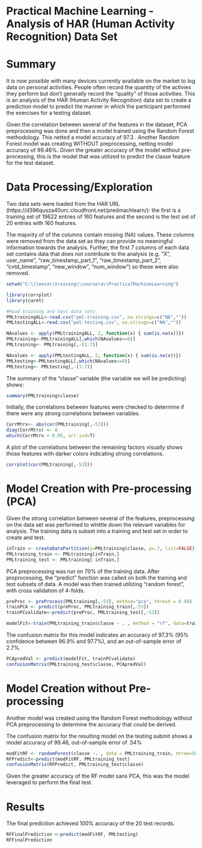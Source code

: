 Practical Machine Learning - Analysis of HAR (Human Activity Recognition) Data Set
=======================================================

Summary
========================================================
It is now possible with many devices currently available on the market to 
log data on personal activities.  People often record the quantity of the activies they perform but don't generally record the "quality" of those activities.  This is an analysis of the HAR (Human Activity Recognition) data set to create a prediction model to predict the manner in which the participant performed the exercises for a testing dataset.  

Given the correlation between several of the features in the dataset, PCA preprocessing was done and then a model trained using the Random Forest methodology.  This netted a model accuracy of 97.3 .  Another Random Forest model was creating WITHOUT preprocessing, netting model accuracy of 99.46%.  Given the greater accuracy of the model without pre-processing, this is the model that was utilized to predict the classe feature for the test dataset.

Data Processing/Exploration 
========================================================
Two data sets were loaded from the HAR URL (https://d396qusza40orc.cloudfront.net/predmachlearn/):  the first is a training set of 19622 entries of 160 features and the second is the test set of 20 entries with 160 features.

The majority of of the columns contain missing (NA) values.  These columns were removed from the data set as they can provide no meaningful information towards the analysis.  Further, the first 7 columns of each data set contains data that does not contribute to the analysis (e.g. "X", user_name", "raw_timestamp_part_1", "raw_timestamp_part_2", "cvtd_timestamp", "new_window", "num_window") so these were also removed.

```r
setwd("C:\\leesa\\training\\coursera\\PracticalMachineLearning")
```

```r
library(corrplot)
library(caret)

#Read training and test data sets
PMLtrainingALL<-read.csv("pml-training.csv", na.strings=c("NA",""))
PMLtestingALL<-read.csv("pml-testing.csv", na.strings=c("NA",""))

NAvalues <- apply(PMLtrainingALL, 2, function(x) { sum(is.na(x))})
PMLtraining<-PMLtrainingALL[,which(NAvalues==0)]
PMLtraining<- PMLtraining[,-(1:7)]

NAvalues <- apply(PMLtestingALL, 2, function(x) { sum(is.na(x))})
PMLtesting<-PMLtestingALL[,which(NAvalues==0)]
PMLtesting<- PMLtesting[,-(1:7)]
```


The summary of the "classe" variable (the variable we will be predicting) shows: 
```r
summary(PMLtraining$classe)
```

Initially, the correlations between features were checked to determine if there were any strong correlations between variables.

```r
CorrMtrx<- abs(cor(PMLtraining[,-53]))
diag(CorrMtrx) <- 0
which(CorrMtrx > 0.95, arr.ind=T)
```

A plot of the correlations between the remaining factors visually shows those features with darker colors indicating strong correlations.

```r
corrplot(cor(PMLtraining[,-53]))
```


Model Creation with Pre-processing (PCA)
========================================================
Given the strong correlation between several of the features, preprocessing on the data set was performed to whittle down the relevant variables for analysis.  The training data is subset into a training and test set in order to create and test.

```r
inTrain <- createDataPartition(y=PMLtraining$classe, p=.7, list=FALSE)
PMLtraining_train <- PMLtraining[inTrain,]
PMLtraining_test <- PMLtraining[-inTrain,]

```

PCA preprocessing was run on 70% of the training data.  After proprocessing, the "predict" function was called on both the training and test subsets of data.  A model was then trained utilizing "random forest", with cross validation of 4-folds.

```r
preProc <- preProcess(PMLtraining[,-53], method="pca", thresh = 0.98)
trainPCA <- predict(preProc, PMLtraining_train[,-53])
trainPCvalidate<-predict(preProc, PMLtraining_test[,-53])

modelFit<-train(PMLtraining_train$classe ~ . , method = "rf", data=trainPCA, trControl=trainControl(method = "cv", number = 4), importance=TRUE)
```

The confusion matrix for this model indicates an accuracy of 97.3% (95% confidence between 96.9% and 97.7%), and an out-of-sample error of 2.7%.  

```r

PCApredVal <- predict(modelFit, trainPCvalidate)
confusionMatrix(PMLtraining_test$classe, PCApredVal)

```

Model Creation without Pre-processing
========================================================

Another model was created using the Random Forest methodology without PCA preprocessing to determine the accuracy that could be derived.

The confusion matrix for the resulting model on the testing submit shows a model accuracy of 99.46, out-of-sample error of .54%

```r
modFitRF <- randomForest(classe ~. , data = PMLtraining_train, ntree=500)
RFPredict<-predict(modFitRF, PMLtraining_test)
confusionMatrix(RFPredict, PMLtraining_test$classe)
```

Given the greater accuracy of the RF model sans PCA, this was the model leveraged to perform the final test.

Results
========================================================

The final prediction achieved 100% accuracy of the 20 test records.
```r
RFFinalPrediction <-predict(modFitRF, PMLtesting)
RFFinalPrediction
```

